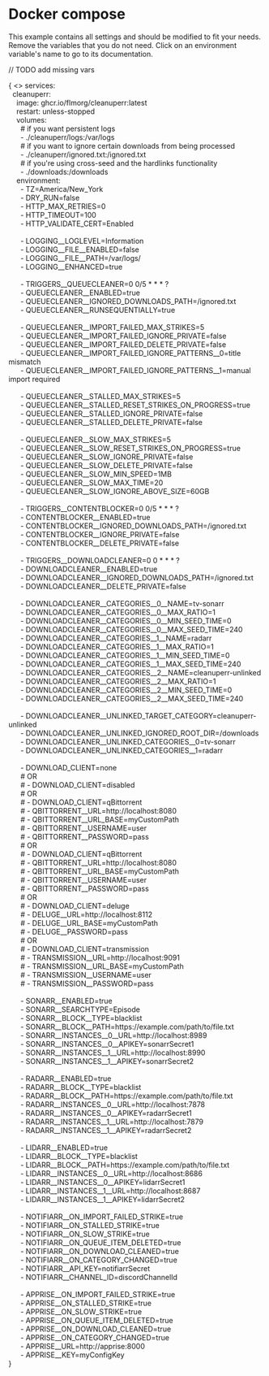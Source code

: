 
# Docker compose

<Note>
    This example contains all settings and should be modified to fit your needs.
    Remove the variables that you do not need.
</Note>

<Note>
    Click on an environment variable's name to go to its documentation.
</Note>

// TODO add missing vars

<CodeBlock language="text" title="Environment Variables" wrap={true}>
  {
    <>
    services:<br />
      &nbsp;&nbsp;cleanuperr:<br />
      &nbsp;&nbsp;&nbsp;&nbsp;image: ghcr.io/flmorg/cleanuperr:latest<br />
      &nbsp;&nbsp;&nbsp;&nbsp;restart: unless-stopped<br />
      &nbsp;&nbsp;&nbsp;&nbsp;volumes:<br />
      &nbsp;&nbsp;&nbsp;&nbsp;&nbsp;&nbsp;# if you want persistent logs<br />
      &nbsp;&nbsp;&nbsp;&nbsp;&nbsp;&nbsp;- ./cleanuperr/logs:/var/logs<br />
      &nbsp;&nbsp;&nbsp;&nbsp;&nbsp;&nbsp;# if you want to ignore certain downloads from being processed<br />
      &nbsp;&nbsp;&nbsp;&nbsp;&nbsp;&nbsp;- ./cleanuperr/ignored.txt:/ignored.txt<br />
      &nbsp;&nbsp;&nbsp;&nbsp;&nbsp;&nbsp;# if you're using cross-seed and the hardlinks functionality<br />
      &nbsp;&nbsp;&nbsp;&nbsp;&nbsp;&nbsp;- ./downloads:/downloads<br />
      &nbsp;&nbsp;&nbsp;&nbsp;environment:<br />
      &nbsp;&nbsp;&nbsp;&nbsp;&nbsp;&nbsp;- <Link to="/docs/configuration/general?TZ">TZ</Link>=America/New_York<br />
      &nbsp;&nbsp;&nbsp;&nbsp;&nbsp;&nbsp;- <Link to="/docs/configuration/general?DRY_RUN">DRY_RUN</Link>=false<br />
      &nbsp;&nbsp;&nbsp;&nbsp;&nbsp;&nbsp;- <Link to="/docs/configuration/general?HTTP_MAX_RETRIES">HTTP_MAX_RETRIES</Link>=0<br />
      &nbsp;&nbsp;&nbsp;&nbsp;&nbsp;&nbsp;- <Link to="/docs/configuration/general?HTTP_TIMEOUT">HTTP_TIMEOUT</Link>=100<br />
      &nbsp;&nbsp;&nbsp;&nbsp;&nbsp;&nbsp;- <Link to="/docs/configuration/general?HTTP_VALIDATE_CERT">HTTP_VALIDATE_CERT</Link>=Enabled<br />
      <br />
      &nbsp;&nbsp;&nbsp;&nbsp;&nbsp;&nbsp;- <Link to="/docs/configuration/general?LOGGING__LOGLEVEL">LOGGING__LOGLEVEL</Link>=Information<br />
      &nbsp;&nbsp;&nbsp;&nbsp;&nbsp;&nbsp;- <Link to="/docs/configuration/general?LOGGING__FILE__ENABLED">LOGGING__FILE__ENABLED</Link>=false<br />
      &nbsp;&nbsp;&nbsp;&nbsp;&nbsp;&nbsp;- <Link to="/docs/configuration/general?LOGGING__FILE__PATH">LOGGING__FILE__PATH</Link>=/var/logs/<br />
      &nbsp;&nbsp;&nbsp;&nbsp;&nbsp;&nbsp;- <Link to="/docs/configuration/general?LOGGING__ENHANCED">LOGGING__ENHANCED</Link>=true<br />
      <br />
      &nbsp;&nbsp;&nbsp;&nbsp;&nbsp;&nbsp;- <Link to="/docs/configuration/queue-cleaner/general?TRIGGERS__QUEUECLEANER">TRIGGERS__QUEUECLEANER</Link>=0 0/5 * * * ?<br />
      &nbsp;&nbsp;&nbsp;&nbsp;&nbsp;&nbsp;- <Link to="/docs/configuration/queue-cleaner/general?QUEUECLEANER__ENABLED">QUEUECLEANER__ENABLED</Link>=true<br />
      &nbsp;&nbsp;&nbsp;&nbsp;&nbsp;&nbsp;- <Link to="/docs/configuration/queue-cleaner/general?QUEUECLEANER__IGNORED_DOWNLOADS_PATH">QUEUECLEANER__IGNORED_DOWNLOADS_PATH</Link>=/ignored.txt<br />
      &nbsp;&nbsp;&nbsp;&nbsp;&nbsp;&nbsp;- <Link to="/docs/configuration/queue-cleaner/general?QUEUECLEANER__RUNSEQUENTIALLY">QUEUECLEANER__RUNSEQUENTIALLY</Link>=true<br />
      <br />
      &nbsp;&nbsp;&nbsp;&nbsp;&nbsp;&nbsp;- <Link to="docs/configuration/queue-cleaner/import-failed?QUEUECLEANER__IMPORT_FAILED_MAX_STRIKES">QUEUECLEANER__IMPORT_FAILED_MAX_STRIKES</Link>=5<br />
      &nbsp;&nbsp;&nbsp;&nbsp;&nbsp;&nbsp;- <Link to="docs/configuration/queue-cleaner/import-failed?QUEUECLEANER__IMPORT_FAILED_IGNORE_PRIVATE">QUEUECLEANER__IMPORT_FAILED_IGNORE_PRIVATE</Link>=false<br />
      &nbsp;&nbsp;&nbsp;&nbsp;&nbsp;&nbsp;- <Link to="docs/configuration/queue-cleaner/import-failed?QUEUECLEANER__IMPORT_FAILED_DELETE_PRIVATE">QUEUECLEANER__IMPORT_FAILED_DELETE_PRIVATE</Link>=false<br />
      &nbsp;&nbsp;&nbsp;&nbsp;&nbsp;&nbsp;- <Link to="docs/configuration/queue-cleaner/import-failed?QUEUECLEANER__IMPORT_FAILED_IGNORE_PATTERNS__0">QUEUECLEANER__IMPORT_FAILED_IGNORE_PATTERNS__0</Link>=title mismatch<br />
      &nbsp;&nbsp;&nbsp;&nbsp;&nbsp;&nbsp;- <Link to="docs/configuration/queue-cleaner/import-failed?QUEUECLEANER__IMPORT_FAILED_IGNORE_PATTERNS__1">QUEUECLEANER__IMPORT_FAILED_IGNORE_PATTERNS__1</Link>=manual import required<br />
      <br />
      &nbsp;&nbsp;&nbsp;&nbsp;&nbsp;&nbsp;- <Link to="/docs/configuration/queue-cleaner/stalled?QUEUECLEANER__STALLED_MAX_STRIKES">QUEUECLEANER__STALLED_MAX_STRIKES</Link>=5<br />
      &nbsp;&nbsp;&nbsp;&nbsp;&nbsp;&nbsp;- <Link to="/docs/configuration/queue-cleaner/stalled?QUEUECLEANER__STALLED_RESET_STRIKES_ON_PROGRESS">QUEUECLEANER__STALLED_RESET_STRIKES_ON_PROGRESS</Link>=true<br />
      &nbsp;&nbsp;&nbsp;&nbsp;&nbsp;&nbsp;- <Link to="/docs/configuration/queue-cleaner/stalled?QUEUECLEANER__STALLED_IGNORE_PRIVATE">QUEUECLEANER__STALLED_IGNORE_PRIVATE</Link>=false<br />
      &nbsp;&nbsp;&nbsp;&nbsp;&nbsp;&nbsp;- <Link to="/docs/configuration/queue-cleaner/stalled?QUEUECLEANER__STALLED_DELETE_PRIVATE">QUEUECLEANER__STALLED_DELETE_PRIVATE</Link>=false<br />
      <br />
      &nbsp;&nbsp;&nbsp;&nbsp;&nbsp;&nbsp;- <Link to="/docs/configuration/queue-cleaner/slow?QUEUECLEANER__SLOW_MAX_STRIKES">QUEUECLEANER__SLOW_MAX_STRIKES</Link>=5<br />
      &nbsp;&nbsp;&nbsp;&nbsp;&nbsp;&nbsp;- <Link to="/docs/configuration/queue-cleaner/slow?QUEUECLEANER__SLOW_RESET_STRIKES_ON_PROGRESS">QUEUECLEANER__SLOW_RESET_STRIKES_ON_PROGRESS</Link>=true<br />
      &nbsp;&nbsp;&nbsp;&nbsp;&nbsp;&nbsp;- <Link to="/docs/configuration/queue-cleaner/slow?QUEUECLEANER__SLOW_IGNORE_PRIVATE">QUEUECLEANER__SLOW_IGNORE_PRIVATE</Link>=false<br />
      &nbsp;&nbsp;&nbsp;&nbsp;&nbsp;&nbsp;- <Link to="/docs/configuration/queue-cleaner/slow?QUEUECLEANER__SLOW_DELETE_PRIVATE">QUEUECLEANER__SLOW_DELETE_PRIVATE</Link>=false<br />
      &nbsp;&nbsp;&nbsp;&nbsp;&nbsp;&nbsp;- <Link to="/docs/configuration/queue-cleaner/slow?QUEUECLEANER__SLOW_MIN_SPEED">QUEUECLEANER__SLOW_MIN_SPEED</Link>=1MB<br />
      &nbsp;&nbsp;&nbsp;&nbsp;&nbsp;&nbsp;- <Link to="/docs/configuration/queue-cleaner/slow?QUEUECLEANER__SLOW_MAX_TIME">QUEUECLEANER__SLOW_MAX_TIME</Link>=20<br />
      &nbsp;&nbsp;&nbsp;&nbsp;&nbsp;&nbsp;- <Link to="/docs/configuration/queue-cleaner/slow?QUEUECLEANER__SLOW_IGNORE_ABOVE_SIZE">QUEUECLEANER__SLOW_IGNORE_ABOVE_SIZE</Link>=60GB<br />
      <br />
      &nbsp;&nbsp;&nbsp;&nbsp;&nbsp;&nbsp;- <Link to="/docs/configuration/content-blocker/general?TRIGGERS__CONTENTBLOCKER">TRIGGERS__CONTENTBLOCKER</Link>=0 0/5 * * * ?<br />
      &nbsp;&nbsp;&nbsp;&nbsp;&nbsp;&nbsp;- <Link to="/docs/configuration/content-blocker/general?CONTENTBLOCKER__ENABLED">CONTENTBLOCKER__ENABLED</Link>=true<br />
      &nbsp;&nbsp;&nbsp;&nbsp;&nbsp;&nbsp;- <Link to="/docs/configuration/content-blocker/general?CONTENTBLOCKER__IGNORED_DOWNLOADS_PATH">CONTENTBLOCKER__IGNORED_DOWNLOADS_PATH</Link>=/ignored.txt<br />
      &nbsp;&nbsp;&nbsp;&nbsp;&nbsp;&nbsp;- <Link to="/docs/configuration/content-blocker/general?CONTENTBLOCKER__IGNORE_PRIVATE">CONTENTBLOCKER__IGNORE_PRIVATE</Link>=false<br />
      &nbsp;&nbsp;&nbsp;&nbsp;&nbsp;&nbsp;- <Link to="/docs/configuration/content-blocker/general?CONTENTBLOCKER__DELETE_PRIVATE">CONTENTBLOCKER__DELETE_PRIVATE</Link>=false<br />
      <br />
      &nbsp;&nbsp;&nbsp;&nbsp;&nbsp;&nbsp;- <Link to="/docs/configuration/download-cleaner/general?TRIGGERS__DOWNLOADCLEANER">TRIGGERS__DOWNLOADCLEANER</Link>=0 0 * * * ?<br />
      &nbsp;&nbsp;&nbsp;&nbsp;&nbsp;&nbsp;- <Link to="/docs/configuration/download-cleaner/general?DOWNLOADCLEANER__ENABLED">DOWNLOADCLEANER__ENABLED</Link>=true<br />
      &nbsp;&nbsp;&nbsp;&nbsp;&nbsp;&nbsp;- <Link to="/docs/configuration/download-cleaner/general?DOWNLOADCLEANER__IGNORED_DOWNLOADS_PATH">DOWNLOADCLEANER__IGNORED_DOWNLOADS_PATH</Link>=/ignored.txt<br />
      &nbsp;&nbsp;&nbsp;&nbsp;&nbsp;&nbsp;- <Link to="/docs/configuration/download-cleaner/general?DOWNLOADCLEANER__DELETE_PRIVATE">DOWNLOADCLEANER__DELETE_PRIVATE</Link>=false<br />
      <br />
      &nbsp;&nbsp;&nbsp;&nbsp;&nbsp;&nbsp;- <Link to="/docs/configuration/download-cleaner/categories?DOWNLOADCLEANER__CATEGORIES__0__NAME">DOWNLOADCLEANER__CATEGORIES__0__NAME</Link>=tv-sonarr<br />
      &nbsp;&nbsp;&nbsp;&nbsp;&nbsp;&nbsp;- <Link to="/docs/configuration/download-cleaner/categories?DOWNLOADCLEANER__CATEGORIES__0__MAX_RATIO">DOWNLOADCLEANER__CATEGORIES__0__MAX_RATIO</Link>=1<br />
      &nbsp;&nbsp;&nbsp;&nbsp;&nbsp;&nbsp;- <Link to="/docs/configuration/download-cleaner/categories?DOWNLOADCLEANER__CATEGORIES__0__MIN_SEED_TIME">DOWNLOADCLEANER__CATEGORIES__0__MIN_SEED_TIME</Link>=0<br />
      &nbsp;&nbsp;&nbsp;&nbsp;&nbsp;&nbsp;- <Link to="/docs/configuration/download-cleaner/categories?DOWNLOADCLEANER__CATEGORIES__0__MAX_SEED_TIME">DOWNLOADCLEANER__CATEGORIES__0__MAX_SEED_TIME</Link>=240<br />
      &nbsp;&nbsp;&nbsp;&nbsp;&nbsp;&nbsp;- <Link to="/docs/configuration/download-cleaner/categories?DOWNLOADCLEANER__CATEGORIES__0__NAME">DOWNLOADCLEANER__CATEGORIES__1__NAME</Link>=radarr<br />
      &nbsp;&nbsp;&nbsp;&nbsp;&nbsp;&nbsp;- <Link to="/docs/configuration/download-cleaner/categories?DOWNLOADCLEANER__CATEGORIES__0__MAX_RATIO">DOWNLOADCLEANER__CATEGORIES__1__MAX_RATIO</Link>=1<br />
      &nbsp;&nbsp;&nbsp;&nbsp;&nbsp;&nbsp;- <Link to="/docs/configuration/download-cleaner/categories?DOWNLOADCLEANER__CATEGORIES__0__MIN_SEED_TIME">DOWNLOADCLEANER__CATEGORIES__1__MIN_SEED_TIME</Link>=0<br />
      &nbsp;&nbsp;&nbsp;&nbsp;&nbsp;&nbsp;- <Link to="/docs/configuration/download-cleaner/categories?DOWNLOADCLEANER__CATEGORIES__0__MAX_SEED_TIME">DOWNLOADCLEANER__CATEGORIES__1__MAX_SEED_TIME</Link>=240<br />
      &nbsp;&nbsp;&nbsp;&nbsp;&nbsp;&nbsp;- <Link to="/docs/configuration/download-cleaner/categories?DOWNLOADCLEANER__CATEGORIES__0__NAME">DOWNLOADCLEANER__CATEGORIES__2__NAME</Link>=cleanuperr-unlinked<br />
      &nbsp;&nbsp;&nbsp;&nbsp;&nbsp;&nbsp;- <Link to="/docs/configuration/download-cleaner/categories?DOWNLOADCLEANER__CATEGORIES__0__MAX_RATIO">DOWNLOADCLEANER__CATEGORIES__2__MAX_RATIO</Link>=1<br />
      &nbsp;&nbsp;&nbsp;&nbsp;&nbsp;&nbsp;- <Link to="/docs/configuration/download-cleaner/categories?DOWNLOADCLEANER__CATEGORIES__0__MIN_SEED_TIME">DOWNLOADCLEANER__CATEGORIES__2__MIN_SEED_TIME</Link>=0<br />
      &nbsp;&nbsp;&nbsp;&nbsp;&nbsp;&nbsp;- <Link to="/docs/configuration/download-cleaner/categories?DOWNLOADCLEANER__CATEGORIES__0__MAX_SEED_TIME">DOWNLOADCLEANER__CATEGORIES__2__MAX_SEED_TIME</Link>=240<br />
      <br />
      &nbsp;&nbsp;&nbsp;&nbsp;&nbsp;&nbsp;- <Link to="/docs/configuration/download-cleaner/hardlinks?DOWNLOADCLEANER__UNLINKED_TARGET_CATEGORY">DOWNLOADCLEANER__UNLINKED_TARGET_CATEGORY</Link>=cleanuperr-unlinked<br />
      &nbsp;&nbsp;&nbsp;&nbsp;&nbsp;&nbsp;- <Link to="/docs/configuration/download-cleaner/hardlinks?DOWNLOADCLEANER__UNLINKED_IGNORED_ROOT_DIR">DOWNLOADCLEANER__UNLINKED_IGNORED_ROOT_DIR</Link>=/downloads<br />
      &nbsp;&nbsp;&nbsp;&nbsp;&nbsp;&nbsp;- <Link to="/docs/configuration/download-cleaner/hardlinks?DOWNLOADCLEANER__UNLINKED_CATEGORIES__0">DOWNLOADCLEANER__UNLINKED_CATEGORIES__0</Link>=tv-sonarr<br />
      &nbsp;&nbsp;&nbsp;&nbsp;&nbsp;&nbsp;- <Link to="/docs/configuration/download-cleaner/hardlinks?DOWNLOADCLEANER__UNLINKED_CATEGORIES__0">DOWNLOADCLEANER__UNLINKED_CATEGORIES__1</Link>=radarr<br />
      <br />
      &nbsp;&nbsp;&nbsp;&nbsp;&nbsp;&nbsp;- <Link to="/docs/configuration/download-client/general?DOWNLOAD_CLIENT">DOWNLOAD_CLIENT</Link>=none<br />
      &nbsp;&nbsp;&nbsp;&nbsp;&nbsp;&nbsp;# OR
      <br />
      &nbsp;&nbsp;&nbsp;&nbsp;&nbsp;&nbsp;# - <Link to="/docs/configuration/download-client/general?DOWNLOAD_CLIENT">DOWNLOAD_CLIENT</Link>=disabled<br />
      &nbsp;&nbsp;&nbsp;&nbsp;&nbsp;&nbsp;# OR
      <br />
      &nbsp;&nbsp;&nbsp;&nbsp;&nbsp;&nbsp;# - <Link to="/docs/configuration/download-client/general?DOWNLOAD_CLIENT">DOWNLOAD_CLIENT</Link>=qBittorrent<br />
      &nbsp;&nbsp;&nbsp;&nbsp;&nbsp;&nbsp;# - <Link to="/docs/configuration/download-client/general?QBITTORRENT__URL">QBITTORRENT__URL</Link>=http://localhost:8080<br />
      &nbsp;&nbsp;&nbsp;&nbsp;&nbsp;&nbsp;# - <Link to="/docs/configuration/download-client/general?QBITTORRENT__URL_BASE">QBITTORRENT__URL_BASE</Link>=myCustomPath<br />
      &nbsp;&nbsp;&nbsp;&nbsp;&nbsp;&nbsp;# - <Link to="/docs/configuration/download-client/general?QBITTORRENT__USERNAME">QBITTORRENT__USERNAME</Link>=user<br />
      &nbsp;&nbsp;&nbsp;&nbsp;&nbsp;&nbsp;# - <Link to="/docs/configuration/download-client/general?QBITTORRENT__PASSWORD">QBITTORRENT__PASSWORD</Link>=pass<br />
      &nbsp;&nbsp;&nbsp;&nbsp;&nbsp;&nbsp;# OR
      <br />
      &nbsp;&nbsp;&nbsp;&nbsp;&nbsp;&nbsp;# - <Link to="/docs/configuration/download-client/general?DOWNLOAD_CLIENT">DOWNLOAD_CLIENT</Link>=qBittorrent<br />
      &nbsp;&nbsp;&nbsp;&nbsp;&nbsp;&nbsp;# - <Link to="/docs/configuration/download-client/general?QBITTORRENT__URL">QBITTORRENT__URL</Link>=http://localhost:8080<br />
      &nbsp;&nbsp;&nbsp;&nbsp;&nbsp;&nbsp;# - <Link to="/docs/configuration/download-client/general?QBITTORRENT__URL_BASE">QBITTORRENT__URL_BASE</Link>=myCustomPath<br />
      &nbsp;&nbsp;&nbsp;&nbsp;&nbsp;&nbsp;# - <Link to="/docs/configuration/download-client/general?QBITTORRENT__USERNAME">QBITTORRENT__USERNAME</Link>=user<br />
      &nbsp;&nbsp;&nbsp;&nbsp;&nbsp;&nbsp;# - <Link to="/docs/configuration/download-client/general?QBITTORRENT__PASSWORD">QBITTORRENT__PASSWORD</Link>=pass<br />
      &nbsp;&nbsp;&nbsp;&nbsp;&nbsp;&nbsp;# OR
      <br />
      &nbsp;&nbsp;&nbsp;&nbsp;&nbsp;&nbsp;# - <Link to="/docs/configuration/download-client/general?DOWNLOAD_CLIENT">DOWNLOAD_CLIENT</Link>=deluge<br />
      &nbsp;&nbsp;&nbsp;&nbsp;&nbsp;&nbsp;# - <Link to="/docs/configuration/download-client/general?DELUGE__URL">DELUGE__URL</Link>=http://localhost:8112<br />
      &nbsp;&nbsp;&nbsp;&nbsp;&nbsp;&nbsp;# - <Link to="/docs/configuration/download-client/general?DELUGE__URL_BASE">DELUGE__URL_BASE</Link>=myCustomPath<br />
      &nbsp;&nbsp;&nbsp;&nbsp;&nbsp;&nbsp;# - <Link to="/docs/configuration/download-client/general?DELUGE__PASSWORD">DELUGE__PASSWORD</Link>=pass<br />
      &nbsp;&nbsp;&nbsp;&nbsp;&nbsp;&nbsp;# OR
      <br />
      &nbsp;&nbsp;&nbsp;&nbsp;&nbsp;&nbsp;# - <Link to="/docs/configuration/download-client/general?DOWNLOAD_CLIENT">DOWNLOAD_CLIENT</Link>=transmission<br />
      &nbsp;&nbsp;&nbsp;&nbsp;&nbsp;&nbsp;# - <Link to="/docs/configuration/download-client/general?TRANSMISSION__URL">TRANSMISSION__URL</Link>=http://localhost:9091<br />
      &nbsp;&nbsp;&nbsp;&nbsp;&nbsp;&nbsp;# - <Link to="/docs/configuration/download-client/general?TRANSMISSION__URL_BASE">TRANSMISSION__URL_BASE</Link>=myCustomPath<br />
      &nbsp;&nbsp;&nbsp;&nbsp;&nbsp;&nbsp;# - <Link to="/docs/configuration/download-client/general?TRANSMISSION__USERNAME">TRANSMISSION__USERNAME</Link>=user<br />
      &nbsp;&nbsp;&nbsp;&nbsp;&nbsp;&nbsp;# - <Link to="/docs/configuration/download-client/general?TRANSMISSION__PASSWORD">TRANSMISSION__PASSWORD</Link>=pass<br />
      <br />
      &nbsp;&nbsp;&nbsp;&nbsp;&nbsp;&nbsp;- <Link to="/docs/configuration/arrs/sonarr?SONARR__ENABLED">SONARR__ENABLED</Link>=true<br />
      &nbsp;&nbsp;&nbsp;&nbsp;&nbsp;&nbsp;- <Link to="/docs/configuration/arrs/sonarr?SONARR__SEARCHTYPE">SONARR__SEARCHTYPE</Link>=Episode<br />
      &nbsp;&nbsp;&nbsp;&nbsp;&nbsp;&nbsp;- <Link to="/docs/configuration/arrs/sonarr?SONARR__BLOCK__TYPE">SONARR__BLOCK__TYPE</Link>=blacklist<br />
      &nbsp;&nbsp;&nbsp;&nbsp;&nbsp;&nbsp;- <Link to="/docs/configuration/arrs/sonarr?SONARR__BLOCK__PATH">SONARR__BLOCK__PATH</Link>=https://example.com/path/to/file.txt<br />
      &nbsp;&nbsp;&nbsp;&nbsp;&nbsp;&nbsp;- <Link to="/docs/configuration/arrs/sonarr?SONARR__INSTANCES__0__URL">SONARR__INSTANCES__0__URL</Link>=http://localhost:8989<br />
      &nbsp;&nbsp;&nbsp;&nbsp;&nbsp;&nbsp;- <Link to="/docs/configuration/arrs/sonarr?SONARR__INSTANCES__0__APIKEY">SONARR__INSTANCES__0__APIKEY</Link>=sonarrSecret1<br />
      &nbsp;&nbsp;&nbsp;&nbsp;&nbsp;&nbsp;- <Link to="/docs/configuration/arrs/sonarr?SONARR__INSTANCES__0__URL">SONARR__INSTANCES__1__URL</Link>=http://localhost:8990<br />
      &nbsp;&nbsp;&nbsp;&nbsp;&nbsp;&nbsp;- <Link to="/docs/configuration/arrs/sonarr?SONARR__INSTANCES__0__APIKEY">SONARR__INSTANCES__1__APIKEY</Link>=sonarrSecret2<br />
      <br />
      &nbsp;&nbsp;&nbsp;&nbsp;&nbsp;&nbsp;- <Link to="/docs/configuration/arrs/radarr?RADARR__ENABLED">RADARR__ENABLED</Link>=true<br />
      &nbsp;&nbsp;&nbsp;&nbsp;&nbsp;&nbsp;- <Link to="/docs/configuration/arrs/radarr?RADARR__BLOCK__TYPE">RADARR__BLOCK__TYPE</Link>=blacklist<br />
      &nbsp;&nbsp;&nbsp;&nbsp;&nbsp;&nbsp;- <Link to="/docs/configuration/arrs/radarr?RADARR__BLOCK__PATH">RADARR__BLOCK__PATH</Link>=https://example.com/path/to/file.txt<br />
      &nbsp;&nbsp;&nbsp;&nbsp;&nbsp;&nbsp;- <Link to="/docs/configuration/arrs/radarr?RADARR__INSTANCES__0__URL">RADARR__INSTANCES__0__URL</Link>=http://localhost:7878<br />
      &nbsp;&nbsp;&nbsp;&nbsp;&nbsp;&nbsp;- <Link to="/docs/configuration/arrs/radarr?RADARR__INSTANCES__0__APIKEY">RADARR__INSTANCES__0__APIKEY</Link>=radarrSecret1<br />
      &nbsp;&nbsp;&nbsp;&nbsp;&nbsp;&nbsp;- <Link to="/docs/configuration/arrs/radarr?RADARR__INSTANCES__0__URL">RADARR__INSTANCES__1__URL</Link>=http://localhost:7879<br />
      &nbsp;&nbsp;&nbsp;&nbsp;&nbsp;&nbsp;- <Link to="/docs/configuration/arrs/radarr?RADARR__INSTANCES__0__APIKEY">RADARR__INSTANCES__1__APIKEY</Link>=radarrSecret2<br />
      <br />
      &nbsp;&nbsp;&nbsp;&nbsp;&nbsp;&nbsp;- <Link to="/docs/configuration/arrs/lidarr?LIDARR__ENABLED">LIDARR__ENABLED</Link>=true<br />
      &nbsp;&nbsp;&nbsp;&nbsp;&nbsp;&nbsp;- <Link to="/docs/configuration/arrs/lidarr?LIDARR__BLOCK__TYPE">LIDARR__BLOCK__TYPE</Link>=blacklist<br />
      &nbsp;&nbsp;&nbsp;&nbsp;&nbsp;&nbsp;- <Link to="/docs/configuration/arrs/lidarr?LIDARR__BLOCK__PATH">LIDARR__BLOCK__PATH</Link>=https://example.com/path/to/file.txt<br />
      &nbsp;&nbsp;&nbsp;&nbsp;&nbsp;&nbsp;- <Link to="/docs/configuration/arrs/lidarr?LIDARR__INSTANCES__0__URL">LIDARR__INSTANCES__0__URL</Link>=http://localhost:8686<br />
      &nbsp;&nbsp;&nbsp;&nbsp;&nbsp;&nbsp;- <Link to="/docs/configuration/arrs/lidarr?LIDARR__INSTANCES__0__APIKEY">LIDARR__INSTANCES__0__APIKEY</Link>=lidarrSecret1<br />
      &nbsp;&nbsp;&nbsp;&nbsp;&nbsp;&nbsp;- <Link to="/docs/configuration/arrs/lidarr?LIDARR__INSTANCES__0__URL">LIDARR__INSTANCES__1__URL</Link>=http://localhost:8687<br />
      &nbsp;&nbsp;&nbsp;&nbsp;&nbsp;&nbsp;- <Link to="/docs/configuration/arrs/lidarr?LIDARR__INSTANCES__0__APIKEY">LIDARR__INSTANCES__1__APIKEY</Link>=lidarrSecret2<br />
      <br />
      &nbsp;&nbsp;&nbsp;&nbsp;&nbsp;&nbsp;- <Link to="/docs/configuration/notifications/notifiarr?NOTIFIARR__ON_IMPORT_FAILED_STRIKE">NOTIFIARR__ON_IMPORT_FAILED_STRIKE</Link>=true<br />
      &nbsp;&nbsp;&nbsp;&nbsp;&nbsp;&nbsp;- <Link to="/docs/configuration/notifications/notifiarr?NOTIFIARR__ON_STALLED_STRIKE">NOTIFIARR__ON_STALLED_STRIKE</Link>=true<br />
      &nbsp;&nbsp;&nbsp;&nbsp;&nbsp;&nbsp;- <Link to="/docs/configuration/notifications/notifiarr?NOTIFIARR__ON_SLOW_STRIKE">NOTIFIARR__ON_SLOW_STRIKE</Link>=true<br />
      &nbsp;&nbsp;&nbsp;&nbsp;&nbsp;&nbsp;- <Link to="/docs/configuration/notifications/notifiarr?NOTIFIARR__ON_QUEUE_ITEM_DELETED">NOTIFIARR__ON_QUEUE_ITEM_DELETED</Link>=true<br />
      &nbsp;&nbsp;&nbsp;&nbsp;&nbsp;&nbsp;- <Link to="/docs/configuration/notifications/notifiarr?NOTIFIARR__ON_DOWNLOAD_CLEANED">NOTIFIARR__ON_DOWNLOAD_CLEANED</Link>=true<br />
      &nbsp;&nbsp;&nbsp;&nbsp;&nbsp;&nbsp;- <Link to="/docs/configuration/notifications/notifiarr?NOTIFIARR__ON_CATEGORY_CHANGED">NOTIFIARR__ON_CATEGORY_CHANGED</Link>=true<br />
      &nbsp;&nbsp;&nbsp;&nbsp;&nbsp;&nbsp;- <Link to="/docs/configuration/notifications/notifiarr?NOTIFIARR__API_KEY">NOTIFIARR__API_KEY</Link>=notifiarrSecret<br />
      &nbsp;&nbsp;&nbsp;&nbsp;&nbsp;&nbsp;- <Link to="/docs/configuration/notifications/notifiarr?NOTIFIARR__CHANNEL_ID">NOTIFIARR__CHANNEL_ID</Link>=discordChannelId<br />
      <br />
      &nbsp;&nbsp;&nbsp;&nbsp;&nbsp;&nbsp;- <Link to="/docs/configuration/notifications/apprise?APPRISE__ON_IMPORT_FAILED_STRIKE">APPRISE__ON_IMPORT_FAILED_STRIKE</Link>=true<br />
      &nbsp;&nbsp;&nbsp;&nbsp;&nbsp;&nbsp;- <Link to="/docs/configuration/notifications/apprise?APPRISE__ON_STALLED_STRIKE">APPRISE__ON_STALLED_STRIKE</Link>=true<br />
      &nbsp;&nbsp;&nbsp;&nbsp;&nbsp;&nbsp;- <Link to="/docs/configuration/notifications/apprise?APPRISE__ON_SLOW_STRIKE">APPRISE__ON_SLOW_STRIKE</Link>=true<br />
      &nbsp;&nbsp;&nbsp;&nbsp;&nbsp;&nbsp;- <Link to="/docs/configuration/notifications/apprise?APPRISE__ON_QUEUE_ITEM_DELETED">APPRISE__ON_QUEUE_ITEM_DELETED</Link>=true<br />
      &nbsp;&nbsp;&nbsp;&nbsp;&nbsp;&nbsp;- <Link to="/docs/configuration/notifications/apprise?APPRISE__ON_DOWNLOAD_CLEANED">APPRISE__ON_DOWNLOAD_CLEANED</Link>=true<br />
      &nbsp;&nbsp;&nbsp;&nbsp;&nbsp;&nbsp;- <Link to="/docs/configuration/notifications/apprise?APPRISE__ON_CATEGORY_CHANGED">APPRISE__ON_CATEGORY_CHANGED</Link>=true<br />
      &nbsp;&nbsp;&nbsp;&nbsp;&nbsp;&nbsp;- <Link to="/docs/configuration/notifications/apprise?APPRISE__URL">APPRISE__URL</Link>=http://apprise:8000<br />
      &nbsp;&nbsp;&nbsp;&nbsp;&nbsp;&nbsp;- <Link to="/docs/configuration/notifications/apprise?NOTIFIARR__CHANNEL_ID">APPRISE__KEY</Link>=myConfigKey<br />
    </>
  }
</CodeBlock>